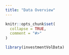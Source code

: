```yaml
---
title: "Data Overview"
---
```


```r
knitr::opts_chunk$set(
  collapse = TRUE,
  comment = "#>"
)
```

```r
library(investmentVolData)
```
